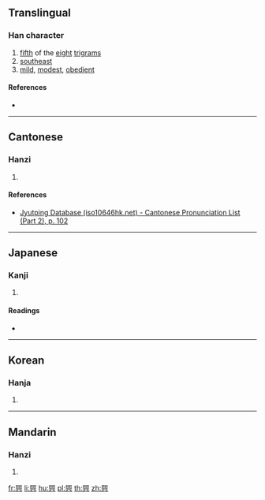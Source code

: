 {{also|巽}}
==Translingual==

===Han character===
{{Han char|rn=49|rad=己|as=06|sn=9|four=|canj=RUMC|ids=⿳⿰巳巳一八}}

# [[fifth]] of the [[eight]] [[trigram]]s
# [[southeast]]
# [[mild]], [[modest]], [[obedient]]

====References====
* {{Han ref|kx=0327.101|dkj=08759|hdz=20986.100|uh=5DFA|ud=24058}}

----

==Cantonese==

===Hanzi===
{{yue-hanzi|jyut=[[seon3]]|y=seun3}}

# {{defn|lang=yue|sort=己06}}

====References====
* [http://www.iso10646hk.net/jp/document/download.jsp Jyutping Database (iso10646hk.net) - Cantonese Pronunciation List (Part 2), p. 102]

----

==Japanese==

===Kanji===
{{ja-kanji|grade=|rs=己06}}

# {{defn|lang=ja|sort=己06}}

====Readings====
* {{ja-readings|on=[[そん]] (son)|kun=[[たつみ]] (tatsumi), [[ゆずる]] (yuzuru)}}

----

==Korean==

===Hanja===
{{ko-hanja|hangeul=손|rv=son|mr=son}}

# {{defn|lang=ko|sort=己06}}

----

==Mandarin==

===Hanzi===
{{cmn-hanzi|pin=[[xùn]] ([[xun4]])|wg=hsün<sup>4</sup>}}

# {{defn|lang=cmn|sort=己06}}

[[fr:巺]]
[[li:巺]]
[[hu:巺]]
[[pl:巺]]
[[th:巺]]
[[zh:巺]]